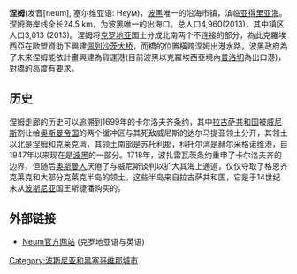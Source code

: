 {{Infobox settlement
| name                    = 涅姆
|native_name     = Неум
| image_map               = Neum (BiH) - general view.jpg 
| mapsize                 = 150px
| map_caption             = 
| image_map1               = Neum Municipality Location.png
| mapsize1                 = 150px
| map_caption1             = 涅姆的位置
|latd = 42
|latm= 55
|latNS= N
|longd= 17
|longm= 37
|longEW= E
|area_code = +387 36
| subdivision_type        = 国家
| subdivision_name        = 波黑
| subdivision_type1       = 州
| subdivision_name1       = [[黑塞哥维那-涅雷特瓦州|黑塞哥维那-涅雷特瓦州]]
| leader_title = 市長
| leader_name  = Živko Matuško
| leader_party = [[波士尼亞與赫塞哥維納克羅埃西亞民主共同體|HDZ]]
| area_total_km2          = 225
| population_total        = 4,960
| population_as_of        = 2013年
|population_footnotes=
|population_density_km2 = 22
|footnotes=
}}'''涅姆'''(发音[neum], 塞尔维亚语: Неум)，[[波黑|波黑]]唯一的沿海市镇，滨临[[亚得里亚海|亚得里亚海]]。涅姆海岸线全长24.5 km，为波黑唯一的出海口。总人口4,960(2013)，其中镇区人口3,013 (2013)。涅姆将[[克罗地亚|克罗地亚]]国土分成北南两个不连接的部分，為此克羅埃西亞在歐盟資助下興建[[佩列沙茨大桥|佩列沙茨大桥]]，而橋的位置橫跨涅姆出港水路，波黑政府為了未來涅姆能依計畫興建為貨運港(目前波黑以克羅埃西亞境內[[普洛切|普洛切]]為出口港)，對橋的高度有要求。

==历史==
涅姆走廊的历史可以追溯到1699年的卡尔洛夫齐条约，其中[[拉古萨共和国|拉古萨共和国]]被[[威尼斯|威尼斯]]割让给[[奥斯曼帝国|奥斯曼帝国]]的两个缓冲区与其死敌威尼斯的达尔马提亚领土分开，其领土以北是涅姆和克莱克湾，其领土南部是苏托利那，科托尔湾是赫尔采格诺维港，自1947年以来现在是[[波黑|波黑]]的一部分。1718年，波扎雷瓦茨条约重申了卡尔洛夫齐的边界，但随后[[奥斯曼人|奥斯曼人]]厌倦了与威尼斯谈判以扩大其海上通道，仅仅夺取了格恩齐克莱克和大部分克莱克半岛的领土。这些半岛来自拉古萨共和国，它是于14世纪末从[[波斯尼亚|波斯尼亚]]国王斯捷潘购买的。

==外部链接==
*[http://www.neum.ba/ Neum官方网站] {{Wayback|url=http://www.neum.ba/ |date=20110903054149 }} (克罗地亚语与英语)

[[Category:波斯尼亚和黑塞哥维那城市|Category:波斯尼亚和黑塞哥维那城市]]
{{Authority control}}